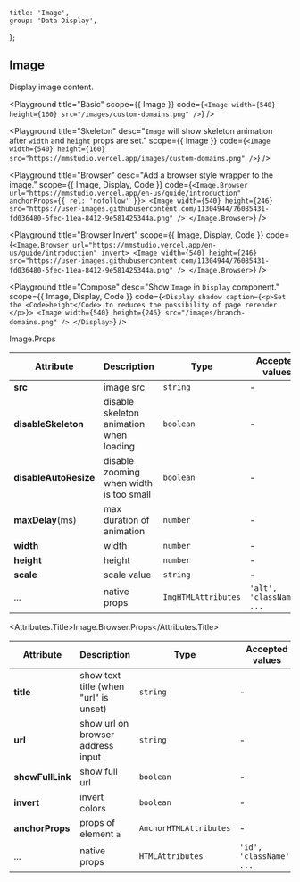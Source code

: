 
	title: 'Image',
	group: 'Data Display',
};

## Image

Display image content.

<Playground
	title="Basic"
	scope={{ Image }}
	code={`
<Image width={540} height={160} src="/images/custom-domains.png" />
`}
/>

<Playground
	title="Skeleton"
	desc="`Image` will show skeleton animation after `width` and `height` props are set."
	scope={{ Image }}
	code={`
<Image width={540} height={160}
  src="https://mmstudio.vercel.app/images/custom-domains.png" />
`}
/>

<Playground
	title="Browser"
	desc="Add a browser style wrapper to the image."
	scope={{ Image, Display, Code }}
	code={`
<Image.Browser url="https://mmstudio.vercel.app/en-us/guide/introduction" anchorProps={{ rel: 'nofollow' }}>
  <Image width={540} height={246} src="https://user-images.githubusercontent.com/11304944/76085431-fd036480-5fec-11ea-8412-9e581425344a.png" />
</Image.Browser>
`}
/>

<Playground
	title="Browser Invert"
	scope={{ Image, Display, Code }}
	code={`
<Image.Browser url="https://mmstudio.vercel.app/en-us/guide/introduction" invert>
  <Image width={540} height={246} src="https://user-images.githubusercontent.com/11304944/76085431-fd036480-5fec-11ea-8412-9e581425344a.png" />
</Image.Browser>
`}
/>

<Playground
	title="Compose"
	desc="Show `Image` in `Display` component."
	scope={{ Image, Display, Code }}
	code={`
<Display shadow caption={<p>Set the <Code>height</Code> to reduces the possibility of page rerender.</p>}>
  <Image width={540} height={246} src="/images/branch-domains.png" />
</Display>
`}
/>

<Attributes edit="/pages/en-us/components/image.mdx">
<Attributes.Title>Image.Props</Attributes.Title>

| Attribute             | Description                             | Type                | Accepted values           | Default |
| --------------------- | --------------------------------------- | ------------------- | ------------------------- | ------- |
| **src**               | image src                               | `string`            | -                         | -       |
| **disableSkeleton**   | disable skeleton animation when loading | `boolean`           | -                         | `false` |
| **disableAutoResize** | disable zooming when width is too small | `boolean`           | -                         | `false` |
| **maxDelay**(ms)      | max duration of animation               | `number`            | -                         | `3000`  |
| **width**             | width                                   | `number`            | -                         | -       |
| **height**            | height                                  | `number`            | -                         | -       |
| **scale**             | scale value                             | `string`            | -                         | `100%`  |
| ...                   | native props                            | `ImgHTMLAttributes` | `'alt', 'className', ...` | -       |

<Attributes.Title>Image.Browser.Props</Attributes.Title>

| Attribute        | Description                           | Type                   | Accepted values          | Default |
| ---------------- | ------------------------------------- | ---------------------- | ------------------------ | ------- |
| **title**        | show text title (when "url" is unset) | `string`               | -                        | -       |
| **url**          | show url on browser address input     | `string`               | -                        | -       |
| **showFullLink** | show full url                         | `boolean`              | -                        | `false` |
| **invert**       | invert colors                         | `boolean`              | -                        | `false` |
| **anchorProps**  | props of element `a`                  | `AnchorHTMLAttributes` | -                        | `{}`    |
| ...              | native props                          | `HTMLAttributes`       | `'id', 'className', ...` | -       |

</Attributes>

